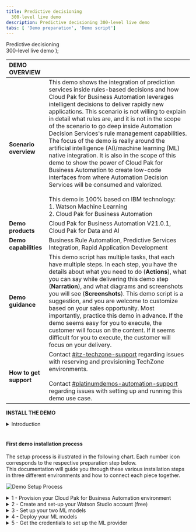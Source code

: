 ```yaml
---
title: Predictive decisioning
  300-level live demo
description: Predictive decisioning 300-level live demo
tabs: [ 'Demo preparation', 'Demo script']
---
```


  <span>
    Predictive decisioning <br/> 300-level live demo
  </span> );

<span id="top"></span>

| DEMO OVERVIEW | |
| :---         | :--- |
| **Scenario overview** | This demo shows the integration of prediction services inside rules-based decisions and how Cloud Pak for Business Automation leverages intelligent decisions to deliver rapidly new applications. This scenario is not willing to explain in detail what rules are, and it is not in the scope of the scenario to go deep inside Automation Decision Services's rule management capabilities. The focus of the demo is really around the artificial intelligence (AI)/machine learning (ML) native integration. It is also in the scope of this demo to show the power of Cloud Pak for Business Automation to create low-code interfaces from where Automation Decision Services will be consumed and valorized. <br/><br/> This demo is 100% based on IBM technology: <br/> 1.	Watson Machine Learning <br/> 2.	Cloud Pak for Business Automation |
| **Demo products** | Cloud Pak for Business Automation V21.0.1, Cloud Pak for Data and AI |
| **Demo capabilities** | Business Rule Automation, Predictive Services Integration, Rapid Application Development |
| **Demo guidance** | This demo script has multiple tasks, that each have multiple steps. In each step, you have the details about what you need to do (**Actions**), what you can say while delivering this demo step (**Narration**), and what diagrams and screenshots you will see (**Screenshots**). This demo script is a suggestion, and you are welcome to customize based on your sales opportunity. Most importantly, practice this demo in advance. If the demo seems easy for you to execute, the customer will focus on the content. If it seems difficult for you to execute, the customer will focus on your delivery. |
| **How to get support** | Contact <a href="https://ibm-cloud.slack.com/archives/C0124J683GW" target="_blank" rel="noreferrer">#itz-techzone-support</a> regarding issues with reserving and provisioning TechZone environments. <br/><br/> Contact <a href="https://ibm-cloud.slack.com/archives/C0216F39ACU" target="_blank" rel="noreferrer">#platinumdemos-automation-support</a> regarding issues with setting up and running this demo use case. |

<span id="install-the-demo"></span>

**INSTALL THE DEMO**

<details>

<summary>Introduction</summary>

<br/>

This demonstration uses three main components from two Cloud Paks: <br/>
1. **IBM Watson Studio** - AutoAI form Cloud Pak for Data (AI part) <br/>
2. IBM Business Automation Studio / **Automation Decision Services (ADS)** in Cloud Pak for Business Automation (Business rules part) <br/>
3. IBM Business Automation Studio / **Application Designer** in Cloud Pak for Business Automation (Final application part) <br/>

<br/>

To install the demo, you must do the following in advance: <br/>
1. Create your Cloud Pak for Data account, and subscribe to Watson Studio and Watson ML <br/>
2. Have an install of Cloud Pak for Business Automation up and running, or provision a demo instance on ROKS <br/>

<br/>

</details>

<br/>

#### First demo installation process

The setup process is illustrated in the following chart. Each number icon corresponds to the respective preparation step below. <br/>
This documentation will guide you through these various installation steps in three different environments and how to connect each piece together.

![Demo Setup Process](./images/image162.png)

<details>

<summary>1 - Provision your Cloud Pak for Business Automation environment</summary>
<br/>

You must have installed Cloud Pak for Business Automation 21.0.2, or provision a ROKS environment that will be available for two weeks at no charge. To book your ROKS instance, follow the steps below: <br/>

1. Log in to <a href="http://techzone.ibm.com" target="_blank" rel="noreferrer">IBM Technology Zone</a>
2. Click on the **Activation Kits** tab
3. Click on the "Cloud Pak for Business Automation activation Kit" tile
![](./images/image2.png) <br/>
4. Click on the **Environments - Reserve here!** tab
5. Select the **Cloud Pak for Business Automation OpenShift Demo Environments** tile
![](./images/image3.png) <br/>
6. Click on the **Preinstalled OpenShift Environments** tab
7. Click on the **Preinstalled CP4BA V21.0.2 on Red Hat OpenShift on IBM Cloud (ROKS)** tile
![](./images/image4.png) <br/>
8. Click on **Reserve now**
9. Enter the requested information, and select a preferred location to host your instance
![](./images/image5.png) <br/>
10. When you're done, you will receive an email to confirm your instance is being provisioned
11. Your instance will be provisioned when you receive an email with all the URLs to connect your instance
![](./images/image6.png) <br/>
12. After you receive the email, IT will take 6-8 hours for the system to install Cloud Pak for Business Automation.
13. If you have issues to connect to your instance please contact the TechZone support or refer to the installation documentation <a href="https://github.ibm.com/jgoodhue/cp4ba-roks-install" target="_blank" rel="noreferrer">here</a>
14. After 6-8 hours, it is time to check on the installation status
15. Click on your cluster URL from the email you received
16. Ensure you are on the ITZ account
![](./images/image7.png) <br/>
17. Your cluster should display no alert
![](./images/image8.png) <br/>
18. Click on the **OpenShift web console** blue button on the top right corner of the screen
19. Go in the **Workloads / Config Maps** menu
![](./images/image9.png) <br/>
20. Select the **dtecp4ba** project
![](./images/image10.png) <br/>
21. Search for **access**
![](./images/image11.png) <br/>
22. If you see the **icp4deploy-cp4ba-access-info** file, your install is ready
23. Click on the file to get the Business Automation Studio URL and login/password info
![](./images/image12.png) <br/>
24. Also note your gitea credentials that will be required when setting up ADS
![](./images/image13.png) <br/>
25. Connect to your gitea environment using the provided URL and credentials above
26. Pass through the privacy messages
27. Click on **Sign in**
28. Enter the username and password provided in the access file (refer to step 24)
29. Click on **+** to create your git repository
![](./images/image80.png) <br/>
30. Enter a name to your repository: **SkyTalk_customer_retention**
31. Click on **Create repository**
32. Copy and keep the repository URL for the ADS configuration
![](./images/image81.png) <br/>

**[Go to top](#top)**

</details>

<details>

<summary>2 - Create and set-up your Watson Studio account (free)</summary>
<br/>

1. Go to <a href="http://cloud.ibm.com" target="_blank" rel="noreferrer">IBM Cloud</a>
2. Enter your IBM ID, or create a new one
3. Click on the **Services / Service Catalog” menu at the top
![](./images/image18.png) <br/>
4. Select the **Watson Studio Lite** service
![](./images/image20.png) <br/>
5. Choose a location for your service depending on your location
6. Select the **Lite** plan (free)
7. Click on the **Create** button on the right
8. Return to the service catalog, and add the **Machine Learning** service
![](./images/image19.png) <br/>
9. You should have two service instances in your corresponding location
![](./images/image23.png) <br/>
10. Click on the **Watson Studio** instance, or return to the home page
![](./images/image22.png) <br/>
11. Click on **Watson Studio** in the **Your services** section
12. Click on **Get Started**
![](./images/image24.png) <br/>
13. Create your deployment space by clicking on **New deployment space**
![](./images/image17.png) <br/>
14. Give a name to your production space: **SkyTalk production space**
15. Click on **Create** in the **Select a Storage** service if you don't have one yet
![](./images/image25.png) <br/>
16. Select your ML service, and click on **Create**
![](./images/image26.png) <br/>
![](./images/image27.png) <br/>
17. At this stage, you should have your three lite services and your deployment environment
![](./images/image28.png) <br/>
18. To associate your ML service to your deployment space, click on the **SkyTalk production space**
19. Click on the **Manage** tab
![](./images/image52.png) <br/>
20. Click on **Associate** in the **Machine Learning Service** section, and select your ML service instance
![](./images/image53.png) <br/>

**[Go to top](#top)**

</details>

<details>

<summary>3 - Set up your two ML models</summary>
<br/>

At this stage, you have entirely set up your Watson Studio environment. You should have the three services (Watson Studio, ML, and Storage) ready. It is now time to create the two prediction services using AutoAI in Watson Studio.

Before starting this step, make sure your have downloaded the two data files:
![](./images/image35.png) <br/>

1. Click on **New Project** from the Watson Studio home page
2. Create on **Create an empty project**
![](./images/image29.png) <br/>
3. Name your project **SkyTalk customer retention**
4. Click on **Create**
5. Click on **Add to project**
![](./images/image30.png) <br/>
6. Select **AutoAI experiment**
![](./images/image31.png) <br/>
7. Name your AutoAI experiment: **SkyTalk churn prediction**
![](./images/image32.png) <br/>
8. Click on **Associate a Machine Learning service instance**
9. Select your service instance in your geographic location
![](./images/image33.png) <br/>
10. Click on **Associate Service** in the blue ribbon
11. Click on **Reload**
12. You should be ready to click on **Create**
![](./images/image34.png) <br/>
13. Click on **Browse**
![](./images/image36.png) <br/>
14. Select the **SkyTalk customer loyalty data.csv** file
15. Select the **Churn** column when prompted with "What do you want to predict?"
![](./images/image37.png) <br/>
![](./images/image38.png) <br/>
16. Click on **Run Experiment**
![](./images/image39.png) <br/>
17. Let the tool work (two minutes) until the eight pipelines are created
![](./images/image40.png) <br/>
18. Scroll down to access the pipeline list, and save **Pipeline 1** as a model
![](./images/image41.png) <br/>
19. Select **Model**, and click on **Create**
![](./images/image42.png) <br/>
20. You should see the following
![](./images/image43.png) <br/>
21. Return to the **SkyTalk customer retention** project
![](./images/image44.png) <br/>
22. Click on **New AutoAI experiment**, and repeat the operation to create a new AutoAI experiment from another data file. Repeat the instructions from step 14, and browse the **SkyTalk customer value data.csv** file. Name your experiment **SkyTalk lifetime value prediction**, and select **Lifetime value** as the column to predict.
![](./images/image45.png) <br/>
23. You should have your two models ready to be published in your deployment space
![](./images/image46.png) <br/>
24. Go over the first model, and click on **Promote**
![](./images/image47.png) <br/>
25. Select your deployment space, and click on **Promote**
![](./images/image48.png) <br/>
26. Repeat the instructions from step 24 with the second model
27. Return to the IBM Watson Studio home page, and click on your deployment space
![](./images/image49.png) <br/>
28. Go in the **Assets** tab
![](./images/image50.png) <br/>
29. Your two machine learning services are now ready to be deployed

**[Go to top](#top)**

</details>

<details>

<summary>4 - Deploy your ML models</summary>
<br/>

Your ML services will be accessible to other applications once deployed. <br/>
NOTE: Your free quota will be consumed as soon as the service will de deployed. Don't forget to remove the deployments as soon as you are done with your demonstration. Follow the **Un-deploy your ML models** step to un-deploy the services and to stop the billing process.

1. From your Watson Studio environment, go in your deployment space
2. In the **Asset** tab, deploy the two assets by clicking on the rocket button
![](./images/image51.png) <br/>
3. Select **Online** and name your deployment **Churn** (Resp **Lifetime value**) for the two deployments. Click on **Create** for each of them.
![](./images/image54.png) <br/>
![](./images/image55.png) <br/>
4. Click on the **Deployment** tab. Your two services should be deployed.
![](./images/image56.png) <br/>
NOTE: You are now charged until you remove the deployments from that table by selecting **Delete** on the right hand side of the row. This is the un-deploy phase which you will have to perform after each demo.
![](./images/image57.png) <br/>

**[Go to top](#top)**

</details>

<details>

<summary>5 - Get the credentials to set up the ML provider</summary>
<br/>

This section explains how to get the various elements needed to set up the machine learning provider in ADS.

1. Go in your deployment space / deployment tab
![](./images/image60.png) <br/>
2. Click on the **Churn** deployment
![](./images/image61.png) <br/>
3. Copy the endpoint URL path (blue selection part) that you will need in your ML provider configuration
![](./images/image62.png) <br/>
4. Return to your deployment space
![](./images/image63.png) <br/>
5. Go in the **Manage** tab, and copy the deployment's **Space GUID** by clicking on the **Copy** icon
![](./images/image64.png) <br/>
6. Log out and return to your <a href="http://cloud.ibm.com" target="_blank" rel="noreferrer">IBM Cloud</a> environment
![](./images/image65.png) <br/>
7. Go in the **Manage** tab, and select **Access IAM**
![](./images/image66.png) <br/>
8. Go in the **API Key** menu
![](./images/image67.png) <br/>
9. Click on **Create an API key**
![](./images/image68.png) <br/>
10. Give a name to your key, and create it
![](./images/image69.png) <br/>
11. Download or copy the key, and keep it ready for the ML provider configuration
![](./images/image70.png) <br/>

**[Go to top](#top)**

</details>
